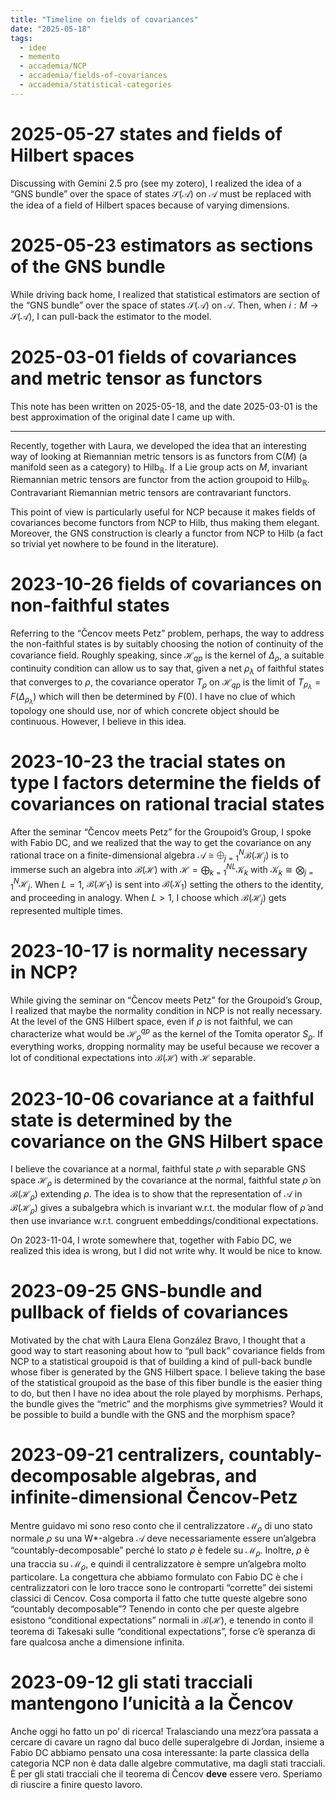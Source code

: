 ```yaml
---
title: "Timeline on fields of covariances"
date: "2025-05-18"
tags:
  - idee
  - memento
  - accademia/NCP
  - accademia/fields-of-covariances
  - accademia/statistical-categories
---
```


# 2025-05-27 states and fields of Hilbert spaces

Discussing with Gemini 2.5 pro (see my zotero), I realized the idea of a "GNS bundle" over the space of states $\mathcal{S}(\mathscr{A})$ on $\mathscr{A}$ must be replaced with the idea of a field of Hilbert spaces because of varying dimensions. 

# 2025-05-23 estimators as sections of the GNS bundle

While driving back home, I realized that statistical estimators are section of the "GNS bundle" over the space of states $\mathcal{S}(\mathscr{A})$ on $\mathscr{A}$. Then, when $i:M\rightarrow \mathcal{S}(\mathscr{A})$, I can pull-back the estimator to the model. 

# 2025-03-01 fields of covariances and metric tensor as functors

This note has been written on 2025-05-18, and the date 2025-03-01 is the best approximation of the original date I came up with. 

---

Recently, together with Laura, we developed the idea that an interesting way of looking at Riemannian metric tensors is as functors from $\mathsf{C}(M)$ (a manifold seen as a category) to $\mathsf{Hilb}_{\mathbb{R}}$. If a Lie group acts on $M$, invariant Riemannian metric tensors are functor from the action groupoid to $\mathsf{Hilb}_{\mathbb{R}}$. Contravariant Riemannian metric tensors are contravariant functors.

This point of view is particularly useful for $\mathsf{NCP}$ because it makes fields of covariances become functors from $\mathsf{NCP}$ to $\mathsf{Hilb}$, thus making them elegant. Moreover, the GNS construction is clearly a functor from $\mathsf{NCP}$ to $\mathsf{Hilb}$ (a fact so trivial yet nowhere to be found in the literature).



# 2023-10-26 fields of covariances on non-faithful states

Referring to the "Čencov meets Petz" problem, perhaps, the way to address the non-faithful states is by suitably choosing the notion of continuity of the covariance field. Roughly speaking, since $\mathcal{H}_{qp}$ is the kernel of $\Delta_{\rho}$, a suitable continuity condition can allow us to say that, given a net $\rho_{\lambda}$ of faithful states that converges to $\rho$, the covariance operator $T_{\rho}$ on $\mathcal{H}_{qp}$ is the limit of $T_{\rho_{\lambda}}=F(\Delta_{\rho_{\lambda}})$ which will then be determined by $F(0)$. I have no clue of which topology one should use, nor of which concrete object should be continuous. However, I believe in this idea. 

# 2023-10-23 the tracial states on type I factors determine the fields of covariances on rational tracial states

After the seminar "Čencov meets Petz" for the Groupoid's Group, I spoke with Fabio DC, and we realized that the way to get the covariance on any rational trace on a finite-dimensional algebra $\mathscr{A}\cong\bigoplus_{j=1}^{N}\mathcal{B}(\mathcal{H}_{j})$ is to immerse such an algebra into $\mathcal{B}(\mathcal{H})$ with $\mathcal{H}=\bigoplus_{k=1}^{NL}\mathcal{K}_{k}$ with $\mathcal{K}_{k}\cong\bigotimes_{j=1}^{N}\mathcal{H}_{j}$. When $L=1$, $\mathcal{B}(\mathcal{H}_{1})$ is sent into $\mathcal{B}(\mathcal{K}_{1})$ setting the others to the identity, and proceeding in analogy. When $L>1$, I choose which $\mathcal{B}(\mathcal{H}_{j})$ gets represented multiple times.  

# 2023-10-17 is normality necessary in NCP?

While giving the seminar on "Čencov meets Petz" for the Groupoid's Group, I realized that maybe the normality condition in $\mathsf{NCP}$ is not really necessary. At the level of the GNS Hilbert space, even if $\rho$ is not faithful, we can characterize what would be $\mathcal{H}_{\rho}^{qp}$ as the kernel of the Tomita operator $S_{\rho}$. If everything works, dropping normality may be useful because we recover a lot of conditional expectations into $\mathcal{B}(\mathcal{H})$ with $\mathcal{H}$ separable. 

# 2023-10-06 covariance at a faithful state is determined by the covariance on the GNS Hilbert space

I believe the covariance at a normal, faithful state $\rho$ with separable GNS space $\mathcal{H}_{\rho}$  is determined by the covariance at the normal, faithful state $\tilde{\rho}$ on $\mathcal{B}(\mathcal{H}_{\rho})$ extending $\rho$. The idea is to show that the representation of $\mathcal{A}$ in $\mathcal{B}(\mathcal{H}_{\rho}$) gives a subalgebra which is invariant w.r.t. the modular flow of $\tilde{\rho}$ and then use invariance w.r.t. congruent embeddings/conditional expectations.  

On 2023-11-04, I wrote somewhere that, together with Fabio DC, we realized this idea is wrong, but I did not write why. It would be nice to know.

# 2023-09-25 GNS-bundle and pullback of fields of covariances

 Motivated by the chat with Laura Elena González Bravo, I thought that a good way to start reasoning about how to "pull back" covariance fields from NCP to a statistical groupoid is that of building a kind of pull-back bundle whose fiber is generated by the GNS Hilbert space. I believe taking the base of the statistical groupoid as the base of this fiber bundle is the easier thing to do, but then I have no idea about the role played by morphisms. Perhaps, the bundle gives the "metric" and the morphisms give symmetries? Would it be possible to build a bundle with the GNS and the morphism space? 
 
# 2023-09-21 centralizers, countably-decomposable algebras, and infinite-dimensional Čencov-Petz

 Mentre guidavo mi sono reso conto che il centralizzatore $\mathscr{M}_{\rho}$ di uno stato normale $\rho$ su una W*-algebra $\mathscr{A}$ deve necessariamente essere un'algebra "countably-decomposable" perché lo stato $\rho$ è fedele su $\mathscr{M}_{\rho}$. Inoltre, $\rho$ è una traccia su $\mathscr{M}_{\rho}$, e quindi il centralizzatore è sempre un'algebra molto particolare. La congettura che abbiamo formulato con Fabio DC è che i centralizzatori con le loro tracce sono le controparti "corrette" dei sistemi classici di Cencov. Cosa comporta il fatto che tutte queste algebre sono "countably decomposable"? Tenendo in conto che per queste algebre esistono "conditional expectations" normali in $\mathcal{B}(\mathcal{H})$, e tenendo in conto il teorema di Takesaki sulle "conditional expectations", forse c'è speranza di fare qualcosa anche a dimensione infinita. 

# 2023-09-12 gli stati tracciali mantengono l'unicità a la Čencov

  Anche oggi ho fatto un po' di ricerca! Tralasciando una mezz'ora passata a cercare di cavare un ragno dal buco delle superalgebre di Jordan, insieme a Fabio DC abbiamo pensato una cosa interessante: la parte classica della categoria NCP non è data dalle algebre commutative, ma dagli stati tracciali. È per gli stati tracciali che il teorema di Čencov **deve** essere vero. Speriamo di riuscire a finire questo lavoro. 